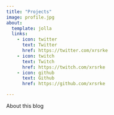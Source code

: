 ```yaml
---
title: "Projects"
image: profile.jpg
about:
  template: jolla
  links:
    - icon: twitter
      text: Twitter
      href: https://twitter.com/xrsrke
    - icon: twitch
      text: Twitch
      href: https://twitch.com/xrsrke
    - icon: github
      text: Github
      href: https://github.com/xrsrke

---
```


About this blog
